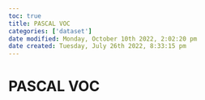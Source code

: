 ```yaml
---
toc: true
title: PASCAL VOC
categories: ['dataset']
date modified: Monday, October 10th 2022, 2:02:20 pm
date created: Tuesday, July 26th 2022, 8:33:15 pm
---
```


# PASCAL VOC



